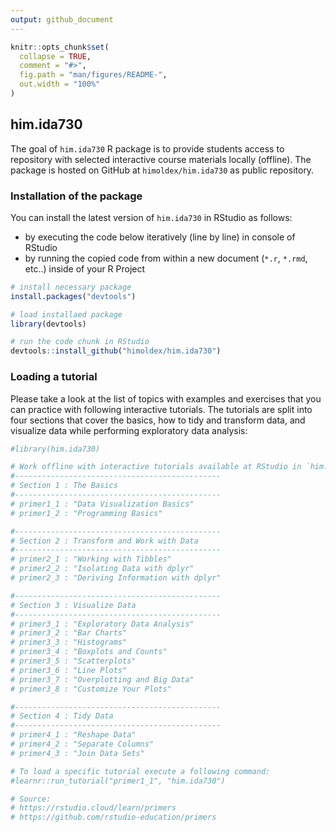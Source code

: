 ```yaml
---
output: github_document
---
```


<!-- README.md is generated from README.Rmd. Please edit that file -->

```r
knitr::opts_chunk$set(
  collapse = TRUE,
  comment = "#>",
  fig.path = "man/figures/README-",
  out.width = "100%"
)
```

## him.ida730

The goal of `him.ida730` R package is to provide students access to repository with selected interactive course materials locally (offline). The package is hosted on GitHub at `himoldex/him.ida730` as public repository.

### Installation of the package

You can install the latest version of `him.ida730` in RStudio as follows:

- by executing the code below iteratively (line by line) in console of RStudio
- by running the copied code from within a new document (`*.r`, `*.rmd`, etc..) inside of your R Project

``` r
# install necessary package
install.packages("devtools")

# load installaed package
library(devtools)

# run the code chunk in RStudio
devtools::install_github("himoldex/him.ida730")
```

### Loading a tutorial

Please take a look at the list of topics with examples and exercises that you can practice with following interactive tutorials. The tutorials are split into four sections that cover the basics, how to tidy and transform data, and visualize data while performing exploratory data analysis:

```r
#library(him.ida730)

# Work offline with interactive tutorials available at RStudio in `him.ida730`:
#----------------------------------------------
# Section 1 : The Basics
#----------------------------------------------
# primer1_1 : "Data Visualization Basics"
# primer1_2 : "Programming Basics"

#----------------------------------------------
# Section 2 : Transform and Work with Data
#----------------------------------------------
# primer2_1 : "Working with Tibbles"
# primer2_2 : "Isolating Data with dplyr"
# primer2_3 : "Deriving Information with dplyr"

#----------------------------------------------
# Section 3 : Visualize Data
#----------------------------------------------
# primer3_1 : "Exploratory Data Analysis"
# primer3_2 : "Bar Charts"
# primer3_3 : "Histograms"
# primer3_4 : "Boxplots and Counts"
# primer3_5 : "Scatterplots"
# primer3_6 : "Line Plots"
# primer3_7 : "Overplotting and Big Data"
# primer3_8 : "Customize Your Plots"

#----------------------------------------------
# Section 4 : Tidy Data
#----------------------------------------------
# primer4_1 : "Reshape Data"
# primer4_2 : "Separate Columns"
# primer4_3 : "Join Data Sets"

# To load a specific tutorial execute a following command:
#learnr::run_tutorial("primer1_1", "him.ida730")

# Source:
# https://rstudio.cloud/learn/primers
# https://github.com/rstudio-education/primers
```
